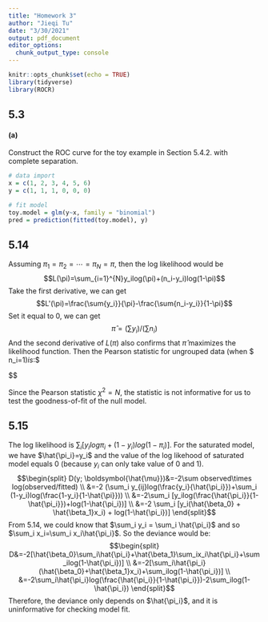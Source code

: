 ```yaml
---
title: "Homework 3"
author: "Jieqi Tu"
date: "3/30/2021"
output: pdf_document
editor_options: 
  chunk_output_type: console
---
```


```r
knitr::opts_chunk$set(echo = TRUE)
library(tidyverse)
library(ROCR)
```

## 5.3

#### (a)
Construct the ROC curve for the toy example in Section 5.4.2. with complete separation.
```r
# data import
x = c(1, 2, 3, 4, 5, 6)
y = c(1, 1, 1, 0, 0, 0)

# fit model
toy.model = glm(y~x, family = "binomial")
pred = prediction(fitted(toy.model), y)
```

## 5.14
Assuming $\pi_1 = \pi_2 = \cdots = \pi_N = \pi$, then the log likelihood would be
$$L(\pi)=\sum_{i=1}^{N}y_ilog(\pi)+(n_i-y_i)log(1-\pi)$$
Take the first derivative, we can get $$L'(\pi)=\frac{\sum{y_i}}{\pi}-\frac{\sum{n_i-y_i}}{1-\pi}$$
Set it equal to 0, we can get $$\hat{\pi}=(\sum{y_i})/(\sum{n_i})$$
And the second derivative of $L(\pi)$ also confirms that $\hat{\pi}$ maximizes the likelihood function.
Then the Pearson statistic for ungrouped data (when $ n_i=1$) is:
$$\begin{split}
\chi^2 &= \sum{\frac{(observed-fitted)^2}{fitted}} \\
&= \sum_{i=1}^{N} \sum_{j=1}^{n_i} \frac{(y_{ij}-\hat{\pi})^2}{\hat{\pi}} + \frac{[1-y_{ij}-(1-\hat{\pi})]^2}{1-\hat{\pi}} \\
&= \sum_{i=1}^{N} \sum_{j=1}^{n_i} \frac{(y_{ij}-\hat{\pi})^2}{\hat{\pi}(1-\hat{\pi})}\\
&= \frac{N\hat{\pi}(1-\hat{\pi})}{\hat{\pi}(1-\hat{\pi})} = N

\end{split}$$

Since the Pearson statistic $\chi^2=N$, the statistic is not informative for us to test the goodness-of-fit of the null model.

## 5.15
The log likelihood is $\sum_i[y_ilog\pi_i+(1-y_i)log(1-\pi_i)]$. For the saturated model, we have $\hat{\pi_i}=y_i$ and the value of the log likehood of saturated model equals 0 (because $y_i$ can only take value of 0 and 1).
$$\begin{split}
D(y; \boldsymbol{\hat{\mu}})&=-2\sum observed\times log(observed/fitted) \\
&=-2 (\sum_i y_{ij}log(\frac{y_i}{\hat{\pi_i}})+\sum_i (1-y_i)log(\frac{1-y_i}{1-\hat{\pi}})) \\
&=-2\sum_i [y_ilog(\frac{\hat{\pi_i}}{1-\hat{\pi_i}})+log(1-\hat{\pi_i})] \\
&=-2 \sum_i [y_i(\hat{\beta_0} + \hat{\beta_1}x_i) + log(1-\hat{\pi_i})]
\end{split}$$
From 5.14, we could know that $\sum_i y_i = \sum_i \hat{\pi_i}$ and so $\sum_i x_i=\sum_i x_i\hat{\pi_i}$.
So the deviance would be:
$$\begin{split}
D&=-2[\hat{\beta_0}\sum_i\hat{\pi_i}+\hat{\beta_1}\sum_ix_i\hat{\pi_i}+\sum_ilog(1-\hat{\pi_i})] \\
&=-2[\sum_i\hat{\pi_i}(\hat{\beta_0}+\hat{\beta_1}x_i)+\sum_ilog(1-\hat{\pi_i})] \\
&=-2\sum_i\hat{\pi_i}log(\frac{\hat{\pi_i}}{1-\hat{\pi_i}})-2\sum_ilog(1-\hat{\pi_i})
\end{split}$$
Therefore, the deviance only depends on $\hat{\pi_i}$, and it is uninformative for checking model fit.